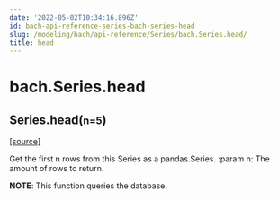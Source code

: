 ```yaml
---
date: '2022-05-02T10:34:16.896Z'
id: bach-api-reference-series-bach-series-head
slug: /modeling/bach/api-reference/Series/bach.Series.head/
title: head
---
```


# bach.Series.head

<div class="method">

<h2 class="signature-method"><span class="additional-name">Series.</span><span class="name">head(</span><small class="parameter-list"><span class="parameter" id="n">n=5</span></small>)</h2>


&#8203;<span class="view-source">[[source]](https://github.com/objectiv/objectiv-analytics/blob/main/bach/bach/series/series.py)</span>

<div class="content">

Get the first n rows from this Series as a pandas.Series.
:param n: The amount of rows to return.

**NOTE**: This function queries the database.


</div>

</div>
